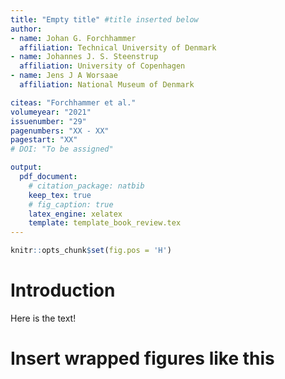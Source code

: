 ```yaml
---
title: "Empty title" #title inserted below
author:
- name: Johan G. Forchhammer
  affiliation: Technical University of Denmark
- name: Johannes J. S. Steenstrup
  affiliation: University of Copenhagen
- name: Jens J A Worsaae
  affiliation: National Museum of Denmark

citeas: "Forchhammer et al."
volumeyear: "2021"
issuenumber: "29"
pagenumbers: "XX - XX"
pagestart: "XX"
# DOI: "To be assigned"

output: 
  pdf_document:
    # citation_package: natbib
    keep_tex: true
    # fig_caption: true
    latex_engine: xelatex
    template: template_book_review.tex
---
```


```r
knitr::opts_chunk$set(fig.pos = 'H')
```

# Introduction {#introduction}
Here is the text!


\begin{minipage}[t]{150mm}
\vspace{6mm}
{\center\large\textbf{The Drowning Land} \par
\normalsize{David M. Donachie, (2021), Caab Publishing Ltd., Chichester. ISBN: 978-1913781064, 272p. }
\normalsize{Available from:} \url{https://www.teuton.org/~stranger/TheDrowningLand}
}
    \end{minipage}


# Insert wrapped figures like this


\begin{wrapfigure}{l}{0.42\textwidth}
    \includegraphics[width=0.42\textwidth]{fig1.png}
\end{wrapfigure}
